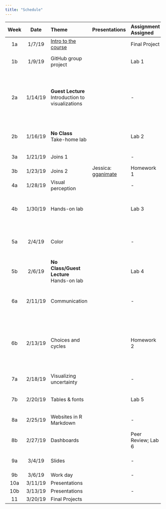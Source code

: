 ```yaml
---
title: "Schedule"
---
```


| **Week** | **Date** | **Theme**                                        |**Presentations**                           | **Assignment Assigned** | **Assignment Due**     | **Reading**                                                                                                                                                                                                                                                                                      |
| :------: | :------: | :----------------------------------------------- |:-------------------------------------------| :---------------------- | :--------------------- | :----------------------------------------------------------------------------------------------------------------------------------------------------------------------------------------------------------------------------------------------------------------------------------------------- |
|    1a    |  1/7/19  | [Intro to the course](slides/w1p1.html)          |                                            | Final Project           | -                      | [Bryan 4-8](http://happygitwithr.com/installation-pain.html) (9 optional)                                                                                                                                                                                                                        |
|    1b    |  1/9/19  | GitHub group project                             |                                            | Lab 1                   | -                      | [Bryan 13](http://happygitwithr.com/rstudio-git-github.html), [Bryan 16](http://happygitwithr.com/new-github-first.html) (14-15 optional)                                                                                                                                                        |
|    2a    | 1/14/19  | **Guest Lecture** Introduction to visualizations |                                            | -                       | Lab 1                  | [Healy 4 (Show the right numbers)](https://socviz.co/groupfacettx.html#groupfacettx), [R4DS 28 (Graphics for communication)](https://r4ds.had.co.nz/graphics-for-communication.html), [Wilke 5 (Directory of visualizations)](https://serialmentor.com/dataviz/directory-of-visualizations.html) |
|    2b    | 1/16/19  | **No Class** Take-home lab                       |                                            | Lab 2                   | -                      | If needed: [Healy 2 (Get started)](https://socviz.co/gettingstarted.html#gettingstarted), [Healy 3 (Make a plot)](https://socviz.co/makeplot.html#makeplot)                                                                                                                                      |
|    3a    | 1/21/19  | Joins 1                                          |                                            | -                       | Lab 2                  | [R4DS 13 (Relational data)](https://r4ds.had.co.nz/relational-data.html)                                                                                                                                                                                                                         |
|    3b    | 1/23/19  | Joins 2                                          |Jessica: [gganimate](https://gganimate.com) | Homework 1              | -                      | -                                                                                                                                                                                                                                                                                                |
|    4a    | 1/28/19  | Visual perception                                |                                            | -                       | -                      | [Healy 1 (Look at data)](https://socviz.co/lookatdata.html#lookatdata)                                                                                                                                                                                                                           |
|    4b    | 1/30/19  | Hands-on lab                                     |                                            | Lab 3                   | Homework 1             | [Wilke 2 (Visualizing data: Mapping data onto aesthetics)](https://serialmentor.com/dataviz/aesthetic-mapping.html)                                                                                                                                                                              |
|    5a    |  2/4/19  | Color                                            |                                            | -                       | Lab 3                  | [Wilke 4 (Color scales)](https://serialmentor.com/dataviz/color-basics.html), [Wilke 16 (Common pitfalls of color use)](https://serialmentor.com/dataviz/color-pitfalls.html)                                                                                                                    |
|    5b    |  2/6/19  | **No Class/Guest Lecture** Hands-on lab          |                                            | Lab 4                   | Final Project Proposal | [Wilke 6 (Visualizing amounts)](https://serialmentor.com/dataviz/visualizing-amounts.html)                                                                                                                                                                                                       |
|    6a    | 2/11/19  | Communication                                    |                                            | -                       | Lab 4                  | [Wilke 24 (Image file formats for exporting)](https://serialmentor.com/dataviz/image-file-formats.html), [Wilke 26 (Telling a story)](https://serialmentor.com/dataviz/telling-a-story.html)                                                                                                     |
|    6b    | 2/13/19  | Choices and cycles                               |                                            | Homework 2              | -                      | [Healy 8 (Refine your plots)](https://socviz.co/refineplots.html#refineplots), [Wilke 17 (Redundant coding)](https://serialmentor.com/dataviz/redundant-coding.html), [Wilke 20 (Balance data-to-ink ratio)](https://serialmentor.com/dataviz/balance-data-ink.html)                             |
|    7a    | 2/18/19  | Visualizing uncertainty                          |                                            | -                       | -                      | [Wilke 16 (Visualizing Uncertainty)](https://serialmentor.com/dataviz/visualizing-uncertainty.html)                                                                                                                                                                                              |
|    7b    | 2/20/19  | Tables & fonts                                   |                                            | Lab 5                   | Homework 2             | [Healy 5 (Tables, labels, and notes)](https://socviz.co/workgeoms.html#workgeoms), [gt tables](https://gt.rstudio.com/articles/intro-creating-gt-tables.html)                                                                                                                                    |
|    8a    | 2/25/19  | Websites in R Markdown                           |                                            | -                       | Lab 5                  | [radix](https://rstudio.github.io/radix/), **Optional**: [RMD Sites](https://bookdown.org/yihui/rmarkdown/rmarkdown-site.html), [blogdown](https://bookdown.org/yihui/blogdown/)                                                                                                                 |
|    8b    | 2/27/19  | Dashboards                                       |                                            | Peer Review; Lab 6      | Portfolio Draft        | [RMD Dashboards](https://bookdown.org/yihui/rmarkdown/dashboards.html)                                                                                                                                                                                                                           |
|    9a    |  3/4/19  | Slides                                           |                                            | -                       | Lab 6                  | [Healy: Making Slides](https://kieranhealy.org/blog/archives/2018/03/24/making-slides/), [customization](https://github.com/yihui/xaringan/wiki)                                                                                                                                                 |
|    9b    |  3/6/19  | Work day                                         |                                            | -                       | Peer Review            | -                                                                                                                                                                                                                                                                                                |
|   10a    | 3/11/19  | Presentations                                    |                                            |                         | Presentation           | -                                                                                                                                                                                                                                                                                                |
|   10b    | 3/13/19  | Presentations                                    |                                            | -                       | Presentation           | -                                                                                                                                                                                                                                                                                                |
|    11    | 3/20/19  | Final Projects                                   |                                            |                         | Final Project          | -                                                                                                                                                                                                                                                                                                |